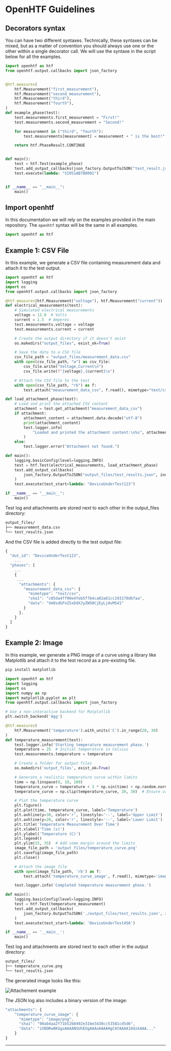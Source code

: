 
# OpenHTF Guidelines
## Decorators syntax
You can have two different syntaxes. Technically, these syntaxes can be mixed, but as a matter of convention you should always use one or the other within a single decorator call. 
We will use the syntaxe in the script below for all the examples.

``` python {{title: 'main.py'}}
import openhtf as htf
from openhtf.output.callbacks import json_factory


@htf.measures(
    htf.Measurement("first_measurement"),
    htf.Measurement("second_measurement"),
    htf.Measurement("third"),
    htf.Measurement("fourth"),
)
def example_phase(test):
    test.measurements.first_measurement = "First!"
    test.measurements.second_measurement = "Second!"

    for measurement in ("third", "fourth"):
        test.measurements[measurement] = measurement + " is the best!"

    return htf.PhaseResult.CONTINUE


def main():
    test = htf.Test(example_phase)
    test.add_output_callbacks(json_factory.OutputToJSON("test_result.json", indent=2))
    test.execute(lambda: "SI051AB7B0001")


if __name__ == "__main__":
    main()
```

## Import openhtf

In this documentation we will rely on the examples provided in the main repository. The `openhtf` syntax will be the same in all examples.

``` python
import openhtf as htf
```


## Example 1: CSV File

In this example, we generate a CSV file containing measurement data and attach it to the test output.

```python {{ title: 'main.py' }}
import openhtf as htf
import logging
import os
from openhtf.output.callbacks import json_factory

@htf.measures(htf.Measurement("voltage"), htf.Measurement("current"))
def electrical_measurements(test):
    # Simulated electrical measurements
    voltage = 12.0  # Volts
    current = 1.5  # Amperes
    test.measurements.voltage = voltage
    test.measurements.current = current

    # Create the output directory if it doesn't exist
    os.makedirs("output_files", exist_ok=True)

    # Save the data to a CSV file
    csv_file_path = "output_files/measurement_data.csv"
    with open(csv_file_path, "w") as csv_file:
        csv_file.write("Voltage,Current\n")
        csv_file.write(f"{voltage},{current}\n")

    # Attach the CSV file to the test
    with open(csv_file_path, "rb") as f:
        test.attach("measurement_data_csv", f.read(), mimetype="text/csv")

def load_attachment_phase(test):
    # Load and print the attached CSV content
    attachment = test.get_attachment("measurement_data_csv")
    if attachment:
        attachment_content = attachment.data.decode("utf-8")
        print(attachment_content)
        test.logger.info(
            "Loaded and printed the attachment content:\n%s", attachment_content
        )
    else:
        test.logger.error("Attachment not found.")

def main():
    logging.basicConfig(level=logging.INFO)
    test = htf.Test(electrical_measurements, load_attachment_phase)
    test.add_output_callbacks(
        json_factory.OutputToJSON("output_files/test_results.json", indent=2)
    )
    test.execute(test_start=lambda: "DeviceUnderTest123")

if __name__ == "__main__":
    main()
```

Test log and attachments are stored next to each other in the output_files directory:

```txt
output_files/
├── measurement_data.csv
└── test_results.json
```

And the CSV file is added directly to the test output file:

```javascript {{ title: 'test_results.json' }}
{
  "dut_id": "DeviceUnderTest123",
    ...
  "phases": [
    ...
    {
     ...
      "attachments": {
        "measurement_data_csv": {
          "mimetype": "text/csv",
          "sha1": "c85da4ff90e4feb5f7b4ca02a61cc193170dbfaa",
          "data": "Vm9sdGFnZSxDdXJyZW50CjEyLjAsMS41"
        }
      },
    }
  ]
}
```

## Example 2: Image

In this example, we generate a PNG image of a curve using a library like Matplotlib and attach it to the test record as a pre-existing file.

```sh
pip install matplotlib
```

```python {{ title: 'main.py' }}
import openhtf as htf
import logging
import os
import numpy as np
import matplotlib.pyplot as plt
from openhtf.output.callbacks import json_factory

# Use a non-interactive backend for Matplotlib
plt.switch_backend('Agg')

@htf.measures(
    htf.Measurement('temperature').with_units('C').in_range(20, 30)
)
def temperature_measurement(test):
    test.logger.info('Starting temperature measurement phase.')
    temperature = 25  # Initial temperature in Celsius
    test.measurements.temperature = temperature

    # Create a folder for output files
    os.makedirs('output_files', exist_ok=True)

    # Generate a realistic temperature curve within limits
    time = np.linspace(0, 10, 100)
    temperature_curve = temperature + 3 * np.sin(time) + np.random.normal(0, 0.5, size=time.shape)
    temperature_curve = np.clip(temperature_curve, 20, 30)  # Ensure values stay within limits

    # Plot the temperature curve
    plt.figure()
    plt.plot(time, temperature_curve, label='Temperature')
    plt.axhline(y=30, color='r', linestyle='--', label='Upper Limit')
    plt.axhline(y=20, color='r', linestyle='--', label='Lower Limit')
    plt.title('Temperature Measurement Over Time')
    plt.xlabel('Time (s)')
    plt.ylabel('Temperature (C)')
    plt.legend()
    plt.ylim(15, 35)  # Add some margin around the limits
    image_file_path = 'output_files/temperature_curve.png'
    plt.savefig(image_file_path)
    plt.close()

    # Attach the image file
    with open(image_file_path, 'rb') as f:
        test.attach('temperature_curve_image', f.read(), mimetype='image/png')

    test.logger.info('Completed temperature measurement phase.')

def main():
    logging.basicConfig(level=logging.INFO)
    test = htf.Test(temperature_measurement)
    test.add_output_callbacks(
        json_factory.OutputToJSON('./output_files/test_results.json', indent=2)
    )
    test.execute(test_start=lambda: 'DeviceUnderTest456')

if __name__ == '__main__':
    main()
```

Test log and attachments are stored next to each other in the output directory:

```txt
output_files/
├── temperature_curve.png
└── test_results.json
```

The generated image looks like this:

<Image
  srcLight="/temperature_curve.png"
  srcDark="/temperature_curve.png"
  alt="Attachement example"
/>

The JSON log also includes a binary version of the image:

```javascript {{ title: 'test_results.json' }}
"attachments": {
    "temperature_curve_image": {
      "mimetype": "image/png",
      "sha1": "90ab4aa2f71b52b0492e31be3430cc53581cd5d6",
      "data": "iVBORw0KGgoAAAANSUhEUgAAAoAAAAHgCAYAAAA10dzkAAA..."
    }
}
```

---